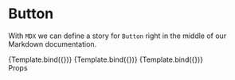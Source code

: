 
<Meta title="Story/Component/Button" component={Button} />

<Styles />

# Button

With `MDX` we can define a story for `Button` right in the middle of our
Markdown documentation.


<Canvas>
  <Story
    name="Normal"
    args={{ variant: 'normal' }}
    onClick={action('Medium button clicked')}
  >
    {Template.bind({})}
  </Story>
  <Story
    name="Large"
    args={{ variant: 'large' }}
    onClick={action('Large button clicked')}
  >
    {Template.bind({})}
  </Story>
  <Story
    name="Disable"
    args={{ disabled: true }}
    onClick={action('Disable button clicked')}
  >
    {Template.bind({})}
  </Story>
</Canvas>

<div class="subheading">Props</div>

<Space />
